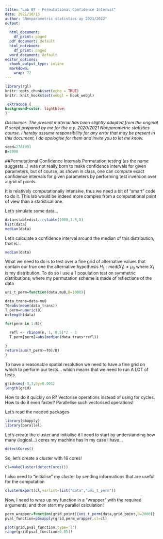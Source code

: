 ```yaml
---
title: "Lab 07 - Permutational Confidence Interval"
date: 2021/10/15
author: "Nonparametric statistics ay 2021/2022"
output:
  
  html_document: 
    df_print: paged
  pdf_document: default
  html_notebook: 
    df_print: paged
  word_document: default
editor_options: 
  chunk_output_type: inline
  markdown: 
    wrap: 72
---
```


```r
library(rgl)
knitr::opts_chunk$set(echo = TRUE)
knitr::knit_hooks$set(webgl = hook_webgl)
```

```css
.extracode {
background-color: lightblue;
}
```

*Disclaimer: The present material has been slightly adapted from the original R
script prepared by me for the a.y. 2020/2021
Nonparametric statistics course. I hereby assume responsibility for any error that may
be present in this document, I do apologise for them and invite you to let me know.*


```r

seed=2781991
B=1000
```

##Permutational Confidence Intervals
Permutation testing (as the name suggests...) was not really born to make confidence intervals for given parameters, but of course, as shown in class, one can compute exact confidence intervals for given parameters by performing test inversion over a grid of points.

It is relatively computationally intensive, thus we need a bit of "smart" code to do it.
This lab would be indeed more complex from a computational point of view than a statistical one.

Let's simulate some data...

```r
data=stabledist::rstable(1000,1.5,0)
hist(data)
median(data)

```

Let's calculate a confidence interval around the median of this distribution, that is...

```r
median(data)
```


What we need to do is to test over a fine grid of alternative values that contain our true one the alternative hypothesis $H_1:med(X_1) \neq \mu_0$ where $X_1$ is my distribution.
To do so I use a 1 population test on symmetric distributions, where my permutation scheme is made of reflections of the data

```r
uni_t_perm=function(data,mu0,B=1000){

data_trans=data-mu0
T0=abs(mean(data_trans))
T_perm=numeric(B)
n=length(data)

for(perm in 1:B){
  
  refl <- rbinom(n, 1, 0.5)*2 - 1
  T_perm[perm]=abs(median(data_trans*refl))

}
return(sum(T_perm>=T0)/B)
}

```


To have a reasonable spatial resolution we need to have a fine grid on which to perform our tests... which means that we need to run A LOT of tests.

```r
grid=seq(-3,3,by=0.001)
length(grid)
```

How to do it quickly on R? Vectorise operations instead of using for cycles.
How to do it even faster? Parallelise such vectorised operations!


Let's read the needed packages
```r
library(pbapply)
library(parallel)
```

Let's create the cluster and initialise it
I need to start by understanding how many (logical...) cores my machine has
In my case I have...
```r
detectCores()
```

So, let's create a cluster with 16 cores!

```r

cl=makeCluster(detectCores())

```


I also need to "initialise" my cluster by sending informations that are useful for the computation
```r
clusterExport(cl,varlist=list("data","uni_t_perm"))
```

Now, I need to wrap up my function in a "wrapper" with the required arguments, and then start my parallel calculation!


```r



perm_wrapper=function(grid_point){uni_t_perm(data,grid_point,B=2000)}
pval_function=pbsapply(grid,perm_wrapper,cl=cl)


```
```r
plot(grid,pval_function,type='l')
range(grid[pval_function>0.05])
```

